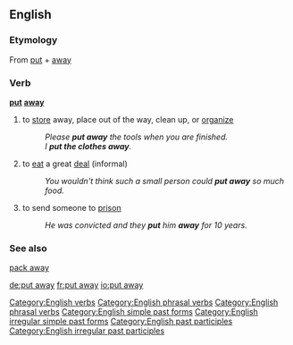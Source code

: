 ==English==

===Etymology===
From [[put]] + [[away]]

===Verb===
'''[[put]] [[away]]'''

# to [[store]] away, place out of the way, clean up, or [[organize]]
#:''Please '''put away''' the tools when you are finished.''
#:''I '''put the clothes away'''.''
# to [[eat]] a great [[deal]] (informal)
#:''You wouldn't think such a small person could '''put away''' so much food.''
# to send someone to [[prison]]
#:''He was convicted and they '''put''' him '''away''' for 10 years.''

[[Category:English verbs]]
[[Category:English phrasal verbs]]

===See also===
[[pack away]]

[[Category:English phrasal verbs]]
[[Category:English simple past forms]]
[[Category:English irregular simple past forms]]
[[Category:English past participles]]
[[Category:English irregular past participles]]

[[de:put away]]
[[fr:put away]]
[[io:put away]]